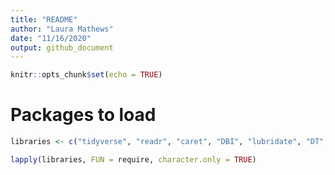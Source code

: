 ```yaml
---
title: "README"
author: "Laura Mathews"
date: "11/16/2020"
output: github_document
---
```


```r
knitr::opts_chunk$set(echo = TRUE)
```

# Packages to load

```r
libraries <- c("tidyverse", "readr", "caret", "DBI", "lubridate", "DT", "knitr", "shiny", "shinydashboard", "ggplot2")

lapply(libraries, FUN = require, character.only = TRUE)
```